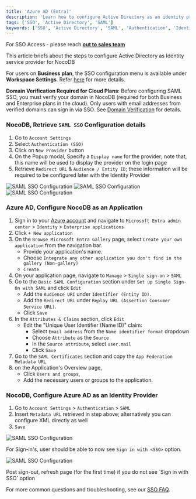 ```yaml
---
title: 'Azure AD (Entra)'
description: 'Learn how to configure Active Directory as an identity provider for NocoDB.'
tags: ['SSO', 'Active Directory', 'SAML']
keywords: ['SSO', 'Active Directory', 'SAML', 'Authentication', 'Identity Provider']
---
```


<Callout type="info">For SSO Access - please reach [**out to sales team**](https://cal.com/nocodb/sales)</Callout>

This article briefs about the steps to configure Active Directory as Identity service provider for NocoDB

<Callout type="info">For users on **Business plan**, the SSO configuration menu is available under **Workspace Settings**.
    Refer [here](/docs/product-docs/account-settings/authentication#business-plan) for more details.</Callout>

<Callout type="warning">**Domain Verification Required for Cloud Plans**: Before configuring SAML SSO, you must verify your domain in NocoDB (required for both Business and Enterprise plans in the cloud). Only users with email addresses from verified domains can sign in via SSO. See [Domain Verification](/docs/product-docs/account-settings/authentication#domain-verification) for details.</Callout>

### NocoDB, Retrieve `SAML SSO` Configuration details

1. Go to `Account Settings`
2. Select `Authentication (SSO)`
3. Click on `New Provider` button
4. On the Popup modal, Specify a `Display name` for the provider; note that, this name will be used to display the
   provider on the login page
5. Retrieve `Redirect URL` & `Audience / Entity ID`; these information will be required to be configured later with the
   Identity Provider

![SAML SSO Configuration](/img/v2/account-settings/SSO-1.png)
![SAML SSO Configuration](/img/v2/account-settings/SAML-2.png)
![SAML SSO Configuration](/img/v2/account-settings/SAML-3.png)

### Azure AD, Configure NocoDB as an Application

1. Sign in to your [Azure account](https://portal.azure.com/#allservices) and navigate
   to `Microsoft Entra admin center` > `Identity` > `Enterprise applications`
2. Click `+ New application`
3. On the `Browse Microsoft Entra Gallery` page, select `Create your own application` from the navigation bar.
    - Provide your application's name.
    - Choose `Integrate any other application you don't find in the gallery (Non-gallery)`
    - `Create`
4. On your application page, navigate to `Manage` > `Single sign-on` > `SAML`
5. Go to the `Basic SAML Configuration` section under `Set up Single Sign-On with SAML` and click `Edit`
    - Add the `Audience URI` under `Identifier (Entity ID)`.
    - Add the `Redirect URL` under `Replay URL (Assertion Consumer Service URL)`.
    - Click `Save`
6. In the `Attributes & Claims` section, click `Edit`
    - Edit the "Unique User Identifier (Name ID)" claim:
        - Select `Email address` from the `Name identifier format` dropdown
        - Choose `Attribute` as the `Source`
        - In the `Source attribute`, select `user.mail`
        - Click `Save`
7. Go to the `SAML Certificates` section and copy the `App Federation Metadata URL`
8. on the Application's Overview page,
    - Click `Users and groups`,
    - Add the necessary users or groups to the application.

### NocoDB, Configure Azure AD as an Identity Provider

1. Go to `Account Settings` > `Authentication` > `SAML`
2. Insert `Metadata URL` retrieved in step above; alternatively you can configure XML directly as well
3. `Save`

![SAML SSO Configuration](/img/v2/account-settings/SAML-4.png)

For Sign-in's, user should be able to now see `Sign in with <SSO>` option.

![SAML SSO Configuration](/img/v2/account-settings/SSO-SignIn.png)

<Callout type="note">
Post sign-out, refresh page (for the first time) if you do not see `Sign in with SSO` option
</Callout>

<Callout type="info">For more common questions and troubleshooting, see our [SSO FAQ](/docs/product-docs/account-settings/authentication/FAQs).</Callout>
